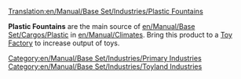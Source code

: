 [[Translation:en/Manual/Base Set/Industries/Plastic Fountains]]

{{en/Manual/Base Set/Industries/Industries|image=en/Manual/Base Set/PlasticFountains.png
|name=Plastic Fountains
|climates=[[en/Manual/Climates]]
|accepts=Nothing
|produces=[[en/Manual/Base Set/Cargos/Plastic]]
|notes=Not present in other [[en/Manual/Climates]].
}}

'''Plastic Fountains''' are the main source of [[en/Manual/Base Set/Cargos/Plastic]] in [[en/Manual/Climates]]. Bring this product to a [[en/Manual/Base Set/Industries/Toy Factory|Toy Factory]] to increase output of toys.

{{en/Manual/Base Set/Industries/Navbox Industries}}

[[Category:en/Manual/Base Set/Industries/Primary Industries]]
[[Category:en/Manual/Base Set/Industries/Toyland Industries]]